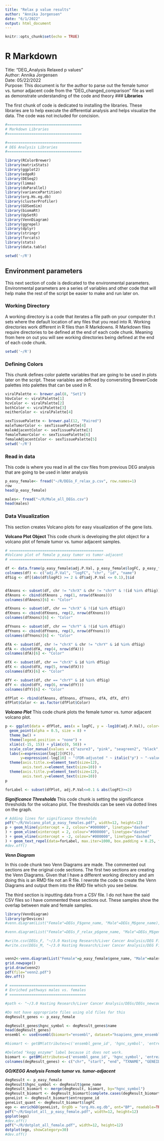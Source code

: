 ---
title: "Relax p value results"
author: "Annika Jorgensen"
date: "6/1/2022"
output: html_document
---

```{r setup, include=FALSE}
knitr::opts_chunk$set(echo = TRUE)
```

# **R Markdown**

Title: "DEG_Analysis Relaxed p values"  
Author: Annika Jorgensen  
Date: 05/22/2022  
Purpose: This document is for the author to parse out the female tumor vs. tumor adjacent code from the "DEG_changed_comparison" file as well as demonstrate understanding of the code and theory
### **Libraries**

The first chunk of code is dedicated to installing the libraries. These libraries are to help execute the differential analysis and helps visualize the data. The code was not included for concision.   
```{r Libraries, include= FALSE}
#==================================
# Markdown Libraries 
#==================================

#==================================
# DEG Analysis Libraries 
#==================================

library(RColorBrewer)
library(matrixStats)
library(ggplot2)
library(edgeR)
library(DESeq2)
library(limma)
library(doParallel)
library(variancePartition)
library(org.Hs.eg.db)
library(clusterProfiler)
library(GOSemSim)
library(biomaRt)
library(UpSetR)
library(VennDiagram)
library(ggrepel)
library(dplyr)
library(stringr)
library(forcats)
library(stats)
library(data.table)

setwd('~/R')
```

## **Environment parameters**

This next section of code is dedicated to the environmental parameters. Environmental parameters are a series of variables and other code that will help make the rest of the script be easier to make and run later on. 

### **Working Directory** 

A working directory is a code that iterates a file path on your computer th.t sets where the default location of any files that you read into R. Working directories work different in R files than R Markdowns. R Markdown files require directories to be defined at the end of each code chunk. Meaning from here on out you will see working directories being defined at the end of each code chunk. 
```{r Working_Directory}
setwd('~/R')
```

### **Defining Colors** 

This chunk defines color palette variables that are going to be used in plots later on the script. These variables are defined by conversiting BrewerCode palettes into palettes that can be used in R. 
```{r Color_Palettes}
viralPalette <- brewer.pal(8, "Set1")
hbvColor <- viralPalette[1]
hcvColor <- viralPalette[2]
bothColor <- viralPalette[3]
neitherColor <- viralPalette[4]

sexTissuePalette <- brewer.pal(12, "Paired")
maleTumorColor <- sexTissuePalette[4]
maleAdjacentColor <- sexTissuePalette[3]
femaleTumorColor <- sexTissuePalette[6]
femaleAdjacentColor <- sexTissuePalette[5]
setwd('~/R')
```

### **Read in data**

This code is where you read in all the csv files from previous DEG analysis that are going to be used in later analysis 

```{r Reading data p_easy females}

p_easy_female<- fread("~/R/DEGs_F_relax_p.csv", row.names=1)
row
head(p_easy_female)
```


```{r Reading data males}
males<- fread("~/R/Male_all_DEGs.csv")
head(males) 
```

### **Data Visualization**

This section creates Volcano plots for easy visualization of the gene lists.

**Volcano Plot Object**
This code chunk is developing the plot object for a volcano plot of female tumor vs. tumor adjacent samples. 
```{r Female Volcano Plot object}
# ===========================================
#Volcano plot of female p_easy tumor vs tumor-adjacent
# ===========================================

df <- data.frame(p_easy_female$adj.P.Val, p_easy_female$logFC, p_easy_female$chr, p_easy_female$GENEID, p_easy_female$gene_name)
colnames(df) <- c("adj.P.Val", "logFC", "chr", "id", "name")
dfSig <- df[(abs(df$logFC) >= 2 & df$adj.P.Val <= 0.1),]$id


dfAnons <- subset(df, chr != "chrX" & chr != "chrY" & !(id %in% dfSig))
dfAnons <- cbind(dfAnons , rep(1, nrow(dfAnons)))
colnames(dfAnons)[6] <- "Color"

dfXnons <- subset(df, chr == "chrX" & !(id %in% dfSig))
dfXnons <- cbind(dfXnons, rep(2, nrow(dfXnons)))
colnames(dfXnons)[6] <- "Color"

dfYnons <- subset(df, chr == "chrY" & !(id %in% dfSig))
dfYnons <- cbind(dfYnons, rep(3, nrow(dfYnons)))
colnames(dfYnons)[6] <- "Color"

dfA <- subset(df, chr != "chrX" & chr != "chrY" & id %in% dfSig)
dfA <- cbind(dfA, rep(4, nrow(dfA)))
colnames(dfA)[6] <- "Color"

dfX <- subset(df, chr == "chrX" & id %in% dfSig)
dfX <- cbind(dfX, rep(5, nrow(dfX)))
colnames(dfX)[6] <- "Color"

dfY <- subset(df, chr == "chrY" & id %in% dfSig)
dfY <- cbind(dfY, rep(6, nrow(dfY)))
colnames(dfY)[6] <- "Color"

dfPlot <- rbind(dfAnons, dfXnons, dfYnons, dfA, dfX, dfY)
dfPlot$Color <- as.factor(dfPlot$Color)
```

***Volcano Plot***
This code chunk plots the female tumor vs. tumor adjacent volcano plot. 
```{r Female Volcano Plot}
p <- ggplot(data = dfPlot, aes(x = logFC, y = -log10(adj.P.Val), color=Color )) +
  geom_point(alpha = 0.5, size = 8) +
  theme_bw() +
  theme(legend.position = "none") +
  xlim(c(-15, 15)) + ylim(c(0, 50)) +
  scale_color_manual(values = c("azure3", "pink", "seagreen2", "black", "mediumvioletred", "springgreen")) +
  labs(x=expression(log[2](FC)),
       y=expression(-log[10] ~ "(FDR-adjusted " ~ italic("p") ~ "-value)")) +
  theme(axis.title.x=element_text(size=12), 
        axis.text.x=element_text(size=10)) +
  theme(axis.title.y=element_text(size=12),
        axis.text.y=element_text(size=10)) 
p

forLabel <- subset(dfPlot, adj.P.Val<=0.1 & abs(logFC)>=2)
```

***Significance Thresholds***
This code chunk is setting the significance thresholds for the volcano plot. The thresholds can be seen via dotted lines on the graph. 
```{r Significance Thresholds}
# Adding lines for significance thresholds
pdf("~/R/Volcano_plot_p_easy_females.pdf", width=12, height=12)
p + geom_hline(yintercept = 2, colour="#000000", linetype="dashed"
) + geom_vline(xintercept = 2, colour="#000000", linetype="dashed"
) + geom_vline(xintercept = -2, colour="#000000", linetype="dashed"
) + geom_text_repel(data=forLabel, max.iter=1000, box.padding = 0.25, force=1, aes(x = logFC, y = -log10(adj.P.Val), label=name, color=Color), size=8)
#dev.off()
```

***Venn Diagram***

In this code chunk two Venn Diagrams are made. The commented out sections are the original code sections. The first two sections are creating the Venn Diagrams. Given that I have a different working directory and am doing this is an RMD file not an R file. I rewrote the code to create the Venn Diagrams and output them into the RMD file which you see below. 

The third section is inputting data from a CSV file. I do not have the said CSV files so I have commented these sections out. These samples show the overlap between male and female samples.
```{r VennDiagram}
library(VennDiagram)
library(grDevices)
#venn.diagram(List("Female"=DEGs_F$gene_name, "Male"=DEGs_M$gene_name),  filename = "~/3.0 Hasting Research/Liver Cancer Analysis/DEG Figures/Overlap_DEGs.png")

#venn.diagram(List("Female"=DEGs_F_relax_p$gene_name, "Male"=DEGs_M$gene_name),  filename = "~/3.0 Hasting Research/Liver Cancer Analysis/DEG Figures/Overlap_DEGs_Frelaxp.png")

#write.csv(DEGs_F, "~/3.0 Hasting Research/Liver Cancer Analysis/DEG Figures/Female_all_DEGs.csv")
#write.csv(DEGs_M, "~/3.0 Hasting Research/Liver Cancer Analysis/DEG Figures/Male_all_DEGs.csv")


venn2<-venn.diagram(List("Female"=p_easy_female$gene_name, "Male"=males$gene_name),  filename = NULL)
grid.newpage()
grid.draw(venn2)
pdf(file="venn2.pdf")
dev.off()
```

```{r Enriched Pathways females v. males}
# ===================================
# Enriched pathways males vs. females
# ===================================

#path <- "~/3.0 Hasting Research/Liver Cancer Analysis/DEGs/DEGs_newcounts_Salmon_batchMD1cov_fpkm05_HBVAdjacent_M_vs_HBVAdjacent_F_fdr1_lfc0.txt"

#Do not have appropriate files using old files for this 
degResult_genes <- p_easy_female

degResult_genes$hgnc_symbol <- degResult_genes$name
head(degResult_genes)
ensembl <- useEnsembl(biomart="ensembl", dataset="hsapiens_gene_ensembl")

#biomart <- getBM(attributes=c('ensembl_gene_id', 'hgnc_symbol', 'entrezgene_id', 'kegg_enzyme'), filters = 'hgnc_symbol', values = degResult_genes$gene_name, mart = ensembl)

#Deleted "kegg_enzyme" label because it does not work. 
biomart <- getBM(attributes=c('ensembl_gene_id', 'hgnc_symbol', 'entrezgene_id'), filters = 'hgnc_symbol', values = degResult_genes$gene_name, mart = ensembl)
colnames(degResult_genes) <- c("chr", "start", "end", "TXNAME", "GENEID", "hgnc_symbol", "length", "logFC", "AveExpr", "t", "P.Value", "adj.P.Val", "B")
```

***GO/KEGG Analysis Female tumor vs. tumor-adjacent***
```{r DEG result issues part 2}
degResult <- p_easy_female
degResult$hgnc_symbol <- degResult$gene_name
degResult_biomart <- merge(degResult, biomart, by="hgnc_symbol")
degResult_biomart <- degResult_biomart[complete.cases(degResult_biomart), ]
geneList <- degResult_biomart$entrezgene_id
geneList_quant <- degResult_biomart$logFC
ego <- enrichGO(geneList, OrgDb = "org.Hs.eg.db", ont="BP", readable=TRUE)
pdf("~/R/Goplot_all__p_easy_female.pdf", width=12, height=12)
goplot(ego)
#dev.off()
pdf("~/R/dotplot_all_female.pdf", width=12, height=12)
dotplot(ego, showCategory=30)
#dev.off()
```


